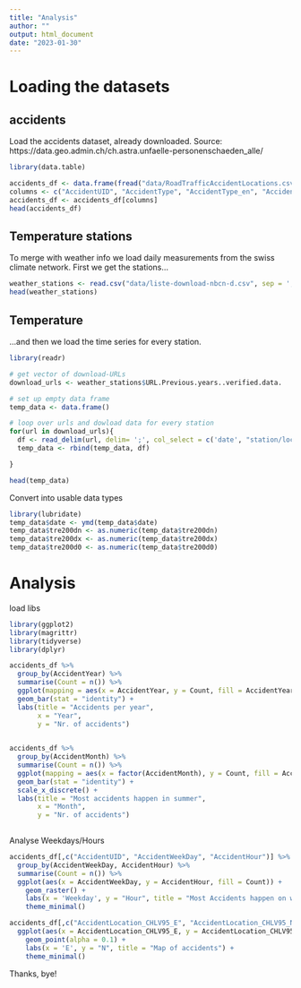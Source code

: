 ```yaml
---
title: "Analysis"
author: ""
output: html_document
date: "2023-01-30"
---
```


# Loading the datasets

## accidents

Load the accidents dataset, already downloaded. 
Source: https://data.geo.admin.ch/ch.astra.unfaelle-personenschaeden_alle/

```r
library(data.table)

accidents_df <- data.frame(fread("data/RoadTrafficAccidentLocations.csv"))
columns <- c("AccidentUID", "AccidentType", "AccidentType_en", "AccidentSeverityCategory", "AccidentSeverityCategory_en", "AccidentInvolvingPedestrian", "AccidentInvolvingBicycle", "AccidentInvolvingMotorcycle", "RoadType", "RoadType_en", "AccidentLocation_CHLV95_E", "AccidentLocation_CHLV95_N", "CantonCode", "MunicipalityCode", "AccidentYear", "AccidentMonth", "AccidentWeekDay", "AccidentHour")
accidents_df <- accidents_df[columns]
head(accidents_df)
```

## Temperature stations

To merge with weather info we load daily measurements from the swiss climate network. First we get the stations...

```r
weather_stations <- read.csv("data/liste-download-nbcn-d.csv", sep = ';', encoding = "latin1", nrows = 29)
head(weather_stations)
```

## Temperature

...and then we load the time series for every station.

```r
library(readr)

# get vector of download-URLs
download_urls <- weather_stations$URL.Previous.years..verified.data.

# set up empty data frame
temp_data <- data.frame()

# loop over urls and dowload data for every station
for(url in download_urls){
  df <- read_delim(url, delim= ';', col_select = c('date', "station/location", "tre200d0", "tre200dx", "tre200dn"))
  temp_data <- rbind(temp_data, df)

}

head(temp_data)
````


Convert into usable data types
```r
library(lubridate)
temp_data$date <- ymd(temp_data$date)
temp_data$tre200dn <- as.numeric(temp_data$tre200dn)
temp_data$tre200dx <- as.numeric(temp_data$tre200dx)
temp_data$tre200d0 <- as.numeric(temp_data$tre200d0)
```

# Analysis

load libs
```r
library(ggplot2)
library(magrittr)
library(tidyverse)
library(dplyr)
```

```r

accidents_df %>% 
  group_by(AccidentYear) %>% 
  summarise(Count = n()) %>% 
  ggplot(mapping = aes(x = AccidentYear, y = Count, fill = AccidentYear)) +
  geom_bar(stat = "identity") + 
  labs(title = "Accidents per year",
       x = "Year",
       y = "Nr. of accidents")
  
```

```r

accidents_df %>% 
  group_by(AccidentMonth) %>% 
  summarise(Count = n()) %>% 
  ggplot(mapping = aes(x = factor(AccidentMonth), y = Count, fill = AccidentMonth)) +
  geom_bar(stat = "identity") + 
  scale_x_discrete() +
  labs(title = "Most accidents happen in summer",
       x = "Month",
       y = "Nr. of accidents")
  
```


Analyse Weekdays/Hours

````r

accidents_df[,c("AccidentUID", "AccidentWeekDay", "AccidentHour")] %>%
  group_by(AccidentWeekDay, AccidentHour) %>% 
  summarise(Count = n()) %>% 
  ggplot(aes(x = AccidentWeekDay, y = AccidentHour, fill = Count)) +
    geom_raster() +
    labs(x = 'Weekday', y = "Hour", title = "Most Accidents happen on weekdays in the evening") +
    theme_minimal()

````

````r

accidents_df[,c("AccidentLocation_CHLV95_E", "AccidentLocation_CHLV95_N")] %>%
  ggplot(aes(x = AccidentLocation_CHLV95_E, y = AccidentLocation_CHLV95_N)) +
    geom_point(alpha = 0.1) +
    labs(x = 'E', y = "N", title = "Map of accidents") +
    theme_minimal()

````

Thanks, bye!
